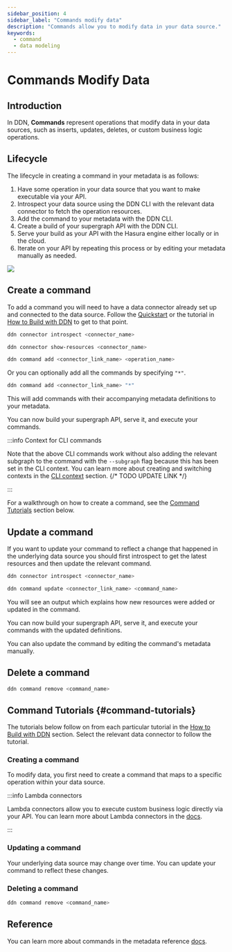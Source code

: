 ```yaml
---
sidebar_position: 4
sidebar_label: "Commands modify data"
description: "Commands allow you to modify data in your data source."
keywords:
  - command
  - data modeling
---
```




# Commands Modify Data

## Introduction

In DDN, **Commands** represent operations that modify data in your data sources, such as inserts, updates, deletes, or
custom business logic operations.

## Lifecycle

The lifecycle in creating a command in your metadata is as follows:

1. Have some operation in your data source that you want to make executable via your API.
2. Introspect your data source using the DDN CLI with the relevant data connector to fetch the operation resources.
3. Add the command to your metadata with the DDN CLI.
4. Create a build of your supergraph API with the DDN CLI.
5. Serve your build as your API with the Hasura engine either locally or in the cloud.
6. Iterate on your API by repeating this process or by editing your metadata manually as needed.

![](/img/data-modeling/ddn-cli-process.png)

## Create a command

To add a command you will need to have a data connector already set up and connected to the data source. Follow the
[Quickstart](/getting-started/quickstart) or the tutorial in [How to Build with DDN](/getting-started/overview.mdx) to
get to that point.

```bash title="Introspect your data source:"
ddn connector introspect <connector_name>
```

```bash title="Show the resources discovered from your data source:"
ddn connector show-resources <connector_name>
```

```bash title="Add the command from the discovered resources to your metadata:"
ddn command add <connector_link_name> <operation_name>
```

Or you can optionally add all the commands by specifying `"*"`.

```bash title="Add all commands from your data source:"
ddn command add <connector_link_name> "*"
```

This will add commands with their accompanying metadata definitions to your metadata.

You can now build your supergraph API, serve it, and execute your commands.

:::info Context for CLI commands

Note that the above CLI commands work without also adding the relevant subgraph to the command with the `--subgraph`
flag because this has been set in the CLI context. You can learn more about creating and switching contexts in the
[CLI context](/getting-started/overview.mdx) section. {/* TODO UPDATE LINK */}

:::

For a walkthrough on how to create a command, see the [Command Tutorials](#command-tutorials) section below.

## Update a command

If you want to update your command to reflect a change that happened in the underlying data source you should first
introspect to get the latest resources and then update the relevant command.

```bash title="Introspect your data source:"
ddn connector introspect <connector_name>
```

```bash title="Then, update your existing command:"
ddn command update <connector_link_name> <command_name>
```

You will see an output which explains how new resources were added or updated in the command.

You can now build your supergraph API, serve it, and execute your commands with the updated definitions.

You can also update the command by editing the command's metadata manually.

## Delete a command

```bash title="If you no longer need a command, you can delete it:"
ddn command remove <command_name>
```

## Command Tutorials {#command-tutorials}

The tutorials below follow on from each particular tutorial in the
[How to Build with DDN](/getting-started/overview.mdx) section. Select the relevant data connector to follow the
tutorial.

### Creating a command

To modify data, you first need to create a command that maps to a specific operation within your data source.

<Tabs groupId="source-preference" className="api-tabs">
  <TabItem value="PostgreSQL" label="PostgreSQL">
    <CommandCreatePostgreSQL />
  </TabItem>
  <TabItem value="MongoDB" label="MongoDB">
    <CommandCreateMongoDB />
  </TabItem>
  <TabItem value="ClickHouse" label="ClickHouse">
    <CommandCreateClickHouse />
  </TabItem>
</Tabs>

:::info Lambda connectors

Lambda connectors allow you to execute custom business logic directly via your API. You can learn more about Lambda
connectors in the [docs](/business-logic/overview.mdx).

:::

### Updating a command

Your underlying data source may change over time. You can update your command to reflect these changes.

<Tabs groupId="source-preference" className="api-tabs">
  <TabItem value="PostgreSQL" label="PostgreSQL">
    <CommandUpdatePostgreSQL />
  </TabItem>
  <TabItem value="MongoDB" label="MongoDB">
    <CommandUpdateMongoDB />
  </TabItem>
  <TabItem value="ClickHouse" label="ClickHouse">
    <CommandUpdateClickHouse />
  </TabItem>
</Tabs>

### Deleting a command

```bash title="If you no longer need a command, you can delete it with the CLI:"
ddn command remove <command_name>
```

## Reference

You can learn more about commands in the metadata reference [docs](/supergraph-modeling/commands.mdx).

